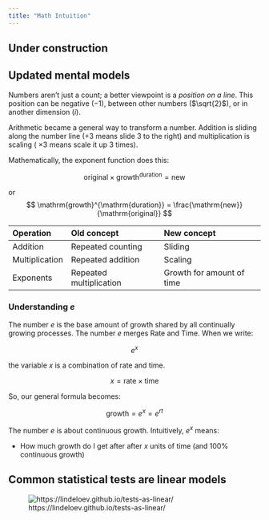 ```yaml
---
title: "Math Intuition"
---
```


:::{.callout-caution}
# Under construction
:::

## Updated mental models

Numbers aren’t just a count; a better viewpoint is a *position on a line*.
This position can be negative ($-1$), between other numbers ($\sqrt{2}$), or in another dimension ($i$).

Arithmetic became a general way to transform a number.
Addition is sliding along the number line ($+ 3$ means slide 3 to the right) and multiplication is scaling ( $\times 3$ means scale it up 3 times).

Mathematically, the exponent function does this:

$$
\mathrm{original} \times \mathrm{growth}^{\mathrm{duration}} = \mathrm{new}
$$

or
$$
\mathrm{growth}^{\mathrm{duration}} = \frac{\mathrm{new}}{\mathrm{original}}
$$

| Operation | Old concept | New concept |
| :--- | :--- | :--- |
| Addition | Repeated counting | Sliding |
| Multiplication | Repeated addition | Scaling |
| Exponents | Repeated multiplication | Growth for amount of time |

### Understanding *e*

The number *e* is the base amount of growth shared by all continually growing processes.
The number *e* merges Rate and Time.
When we write:

$$
e^x
$$

the variable *x* is a combination of rate and time.

$$
x = \text{rate} \times \text{time}
$$

So, our general formula becomes:

$$
\text{growth} = e^x = e^{r t}
$$

The number *e* is about continuous growth.
Intuitively, $e^x$ means:

* How much growth do I get after after *x* units of time (and 100% continuous growth)

## Common statistical tests are linear models

![https://lindeloev.github.io/tests-as-linear/](./images/linear-tests.png)